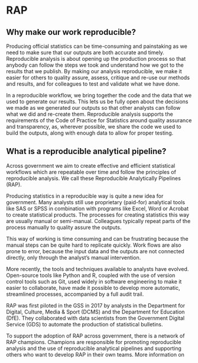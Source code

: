 # RAP

## Why make our work reproducible?
Producing official statistics can be time-consuming and painstaking as we need to make sure that our outputs are both accurate and timely.  Reproducible analysis is about opening up the production process so that anybody can follow the steps we took and understand how we got to the results that we publish.  By making our analysis reproducible, we make it easier for others to quality assure, assess, critique and re-use our methods and results, and for colleagues to test and validate what we have done.

In a reproducible workflow, we bring together the code and the data that we used to generate our results.  This lets us be fully open about the decisions we made as we generated our outputs so that other analysts can follow what we did and re-create them.  Reproducible analysis supports the requirements of the Code of Practice for Statistics around quality assurance and transparency, as, wherever possible, we share the code we used to build the outputs, along with enough data to allow for proper testing.

## What is a reproducible analytical pipeline?
Across government we aim to create effective and efficient statistical workflows which are repeatable over time and follow the principles of reproducible analysis. We call these Reproducible Analytically Pipelines (RAP).

Producing statistics in a reproducible way is quite a new idea for government.  Many analysts still use proprietary (paid-for) analytical tools like SAS or SPSS in combination with programs like Excel, Word or Acrobat to create statistical products. The processes for creating statistics this way are usually manual or semi-manual.  Colleagues typically repeat parts of the process manually to quality assure the outputs.

This way of working is time consuming and can be frustrating because the manual steps can be quite hard to replicate quickly.  Work flows are also prone to error, because the input data and the outputs are not connected directly, only through the analyst’s manual intervention.

More recently, the tools and techniques available to analysts have evolved. Open-source tools like Python and R, coupled with the use of version control tools such as Git, used widely in software engineering to make it easier to collaborate, have made it possible to develop more automatic, streamlined processes, accompanied by a full audit trail.

RAP was first piloted in the GSS in 2017 by analysts in the Department for Digital, Culture, Media & Sport (DCMS) and the Department for Education (DfE). They collaborated with data scientists from the Government Digital Service (GDS) to automate the production of statistical bulletins.

To support the adoption of RAP across government, there is a network of RAP champions. Champions are responsible for promoting reproducible analysis and the use of reproducible analytical pipelines and supporting others who want to develop RAP in their own teams. More information on
